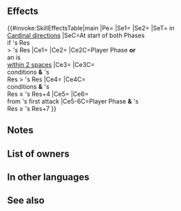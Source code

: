 {{Weapon Infobox
|tagid=SID_暗夜の王子の花弓
|intID=3475
|userVersion1=Bow
|userVersion2=Arrow
|exclusive=1
|weaponType=Bow
|cost=400
|might=14
|range=2
|cooldown=-1
|effectiveness=Flying
|effect=Accelerates Special trigger (cooldown count-1). Effective against flying foes. At start of player phase or enemy phase, if any foes in cardinal directions of unit have Res < unit's Res, inflicts Def/Res-7 and【Gravity】on those foes through their next actions. If unit initiates combat or is within 2 spaces of an ally, grants Atk/Spd/Def/Res+5 to unit during combat and the following effects will occur based on the value of unit's Res minus foe's Res: if ≥ 1, unit makes a guaranteed follow-up attack; if ≥ 4, unit deals damage = 20% of unit's Res during combat (excluding area-of-effect Specials); if ≥ 7 and unit initiates combat, neutralizes effects that prevent unit's follow-up attacks and reduces damage from foe's first attack during combat by 30%.<br><br>【Gravity】<br>Restricts target's movement to 1 space through its next action.
|statModifiers=0,14,0,0,0
|required=Silver Bow
|properties=
}}
==Effects==
{{#invoke:SkillEffectsTable|main
|Pe={{Eft|Accelerates Special}}
|Se1={{Eft|Penalties|Def/Res|7}}
|Se2={{SEt|Gravity}}
|SeT={{Tgt|Foes}} in<br>[[Cardinal directions]]
|SeC=At start of both Phases<br>if {{Tgt|Unit}}'s Res<br>> {{Tgt|Foe}}'s Res
|Ce1={{Eft|Effectiveness|{{Mt|Flying}}}}
|Ce2={{Eft|Temporary buffs|Atk/Spd/Def/Res|5}}
|Ce2C=Player Phase '''or'''<br>an {{Tgt|Ally}} is<br>[[within 2 spaces]]
|Ce3={{Eft|Guaranteed Follow-Ups}}
|Ce3C={{Eft|Temporary buffs|Atk/Spd/Def/Res|5}}<br>conditions '''&''' {{Tgt|Unit}}'s<br>Res > {{Tgt|Foe}}'s Res
|Ce4={{Eft|Damage Boost|20% of {{Tgt|Unit}}'s Res}}
|Ce4C={{Eft|Temporary buffs|Atk/Spd/Def/Res|5}}<br>conditions '''&''' {{Tgt|Unit}}'s<br>Res ≥ {{Tgt|Foe}}'s Res+4
|Ce5={{Eft|Neutralize Prevent Follow-Ups}}
|Ce6={{Eft|Damage Reduction|30%}}<br>from {{Tgt|Foe}}'s first attack
|Ce5-6C=Player Phase '''&''' {{Tgt|Unit}}'s<br>Res ≥ {{Tgt|Foe}}'s Res+7
}}
==Notes==
{{Effective damage bonus|flying}}
{{CardinalDirections}}
{{Penalties}}
{{Gravity}}
{{IfUnitInitiates}}
{{Temporary buffs}}
{{UnitStatMinusFoeStat|stat=Res}}
{{Guaranteed follow-up interaction}}
{{DamageBoost}}
{{Follow-up effect neutralization|preventOnly=1}}
{{DamagePercentageReduction}}
==List of owners==
{{Skill Hero List}}
==In other languages==
{{OtherLanguages
|japanese=暗夜の王子の花弓
|german=Blühender Bogen
|spanishEU=Arco del ocaso
|spanishLA=Arco del ocaso
|french=Arc crépuscule
|italian=Arco del vespro
|chineseTW=暗夜王子的花弓
|portuguese=Arco crepuscular
}}
==See also==
{{See also skills|cond=Description LIKE '%based on the value of unit_s Res minus foe_s Res%' OR Description LIKE '%cardinal directions%inflicts%' AND Exclusive='1'}}
{{Weapons Navbox}}